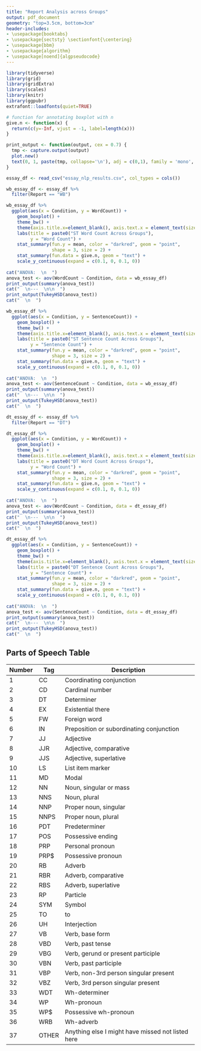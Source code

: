 ```yaml
---
title: "Report Analysis across Groups" 
output: pdf_document 
geometry: "top=3.5cm, bottom=3cm" 
header-includes: 
- \usepackage{booktabs} 
- \usepackage{sectsty} \sectionfont{\centering} 
- \usepackage{bbm} 
- \usepackage{algorithm} 
- \usepackage[noend]{algpseudocode} 
--- 
```


```r

library(tidyverse) 
library(grid) 
library(gridExtra) 
library(scales) 
library(knitr) 
library(ggpubr) 
extrafont::loadfonts(quiet=TRUE) 

# function for annotating boxplot with n 
give.n <- function(x) { 
  return(c(y=-Inf, vjust = -1, label=length(x))) 
} 

print_output <- function(output, cex = 0.7) { 
  tmp <- capture.output(output) 
  plot.new() 
  text(0, 1, paste(tmp, collapse='\n'), adj = c(0,1), family = 'mono', cex = cex) 
} 

essay_df <- read_csv("essay_nlp_results.csv", col_types = cols()) 

wb_essay_df <- essay_df %>% 
  filter(Report == "WB") 

wb_essay_df %>% 
  ggplot(aes(x = Condition, y = WordCount)) + 
    geom_boxplot() + 
    theme_bw() + 
    theme(axis.title.x=element_blank(), axis.text.x = element_text(size=10)) + 
    labs(title = paste0("ST Word Count Across Groups"), 
         y = "Word Count") + 
    stat_summary(fun.y = mean, color = "darkred", geom = "point", 
                 shape = 3, size = 2) + 
    stat_summary(fun.data = give.n, geom = "text") + 
    scale_y_continuous(expand = c(0.1, 0, 0.1, 0)) 
  
cat("ANOVA:  \n  ") 
anova_test <- aov(WordCount ~ Condition, data = wb_essay_df) 
print_output(summary(anova_test)) 
cat("  \n---  \n\n  ") 
print_output(TukeyHSD(anova_test)) 
cat("  \n  ") 

wb_essay_df %>% 
  ggplot(aes(x = Condition, y = SentenceCount)) + 
    geom_boxplot() + 
    theme_bw() + 
    theme(axis.title.x=element_blank(), axis.text.x = element_text(size=10)) + 
    labs(title = paste0("ST Sentence Count Across Groups"), 
         y = "Sentence Count") + 
    stat_summary(fun.y = mean, color = "darkred", geom = "point", 
                 shape = 3, size = 2) + 
    stat_summary(fun.data = give.n, geom = "text") + 
    scale_y_continuous(expand = c(0.1, 0, 0.1, 0)) 
  
cat("ANOVA:  \n  ") 
anova_test <- aov(SentenceCount ~ Condition, data = wb_essay_df) 
print_output(summary(anova_test)) 
cat("  \n---  \n\n  ") 
print_output(TukeyHSD(anova_test)) 
cat("  \n  ") 

dt_essay_df <- essay_df %>% 
  filter(Report == "DT") 

dt_essay_df %>% 
  ggplot(aes(x = Condition, y = WordCount)) + 
    geom_boxplot() + 
    theme_bw() + 
    theme(axis.title.x=element_blank(), axis.text.x = element_text(size=10)) + 
    labs(title = paste0("DT Word Count Across Groups"), 
         y = "Word Count") + 
    stat_summary(fun.y = mean, color = "darkred", geom = "point", 
                 shape = 3, size = 2) + 
    stat_summary(fun.data = give.n, geom = "text") + 
    scale_y_continuous(expand = c(0.1, 0, 0.1, 0)) 
  
cat("ANOVA:  \n  ") 
anova_test <- aov(WordCount ~ Condition, data = dt_essay_df) 
print_output(summary(anova_test)) 
cat("  \n---  \n\n  ") 
print_output(TukeyHSD(anova_test)) 
cat("  \n  ") 

dt_essay_df %>% 
  ggplot(aes(x = Condition, y = SentenceCount)) + 
    geom_boxplot() + 
    theme_bw() + 
    theme(axis.title.x=element_blank(), axis.text.x = element_text(size=10)) + 
    labs(title = paste0("DT Sentence Count Across Groups"), 
         y = "Sentence Count") + 
    stat_summary(fun.y = mean, color = "darkred", geom = "point", 
                 shape = 3, size = 2) + 
    stat_summary(fun.data = give.n, geom = "text") + 
    scale_y_continuous(expand = c(0.1, 0, 0.1, 0)) 
  
cat("ANOVA:  \n  ") 
anova_test <- aov(SentenceCount ~ Condition, data = dt_essay_df) 
print_output(summary(anova_test)) 
cat("  \n---  \n\n  ") 
print_output(TukeyHSD(anova_test)) 
cat("  \n  ") 

``` 

\newpage  
## Parts of Speech Table  

Number | Tag | Description  
------------- | ------------- | -------------  
1	| CC	| Coordinating conjunction  
2	| CD	| Cardinal number  
3	| DT	| Determiner  
4	| EX	| Existential there  
5	| FW	| Foreign word  
6	| IN	| Preposition or subordinating conjunction  
7	| JJ	| Adjective  
8	| JJR	| Adjective, comparative  
9	| JJS	| Adjective, superlative  
10	| LS	| List item marker  
11	| MD	| Modal  
12	| NN	| Noun, singular or mass  
13	| NNS	| Noun, plural  
14	| NNP	| Proper noun, singular  
15	| NNPS	| Proper noun, plural  
16	| PDT	| Predeterminer  
17	| POS	| Possessive ending  
18	| PRP	| Personal pronoun  
19	| PRP$	| Possessive pronoun  
20	| RB	| Adverb  
21	| RBR	| Adverb, comparative  
22	| RBS	| Adverb, superlative  
23	| RP	| Particle  
24	| SYM	| Symbol  
25	| TO	| to  
26	| UH	| Interjection  
27	| VB	| Verb, base form  
28	| VBD	| Verb, past tense  
29	| VBG	| Verb, gerund or present participle  
30	| VBN	| Verb, past participle  
31	| VBP	| Verb, non-3rd person singular present  
32	| VBZ	| Verb, 3rd person singular present  
33	| WDT	| Wh-determiner  
34	| WP	| Wh-pronoun  
35	| WP$	| Possessive wh-pronoun  
36	| WRB	| Wh-adverb  
37 | OTHER | Anything else I might have missed not listed here  

